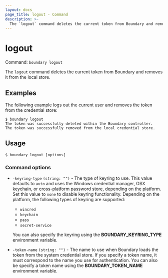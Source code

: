 ```yaml
---
layout: docs
page_title: logout - Command
description: >-
  The `logout` command deletes the current token from Boundary and removes it from the local store.
---
```


# logout

Command: `boundary logout`

The `logout` command deletes the current token from Boundary and removes it from the local store.

## Examples

The following example logs out the current user and removes the token from the credential store:

```shell-session
$ boundary logout
The token was successfully deleted within the Boundary controller.
The token was successfully removed from the local credential store.
```

## Usage

<CodeBlockConfig hideClipboard>

```shell-session
$ boundary logout [options]
```

</CodeBlockConfig>


### Command options

- `-keyring-type` `(string: "")` - The type of keyring to use.
   This value defaults to `auto` and uses the Windows credential manager, OSX keychain, or
   cross-platform password store, depending on the platform.
   Set this value to `none` to disable keyring functionality.
   Depending on the platform, the following types of keyring are supported:

   - `wincred`
   - `keychain`
   - `pass`
   - `secret-service`

   You can also specify the keyring using the **BOUNDARY_KEYRING_TYPE** environment
   variable.

- `-token-name` `(string: "")` - The name to use when Boundary loads the token from the system credential store.
   If you specify a token name, it must correspond to the name you use for authentication.
   You can also be specify a token name using the **BOUNDARY_TOKEN_NAME** environment variable.